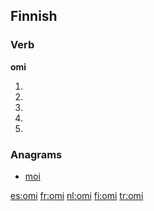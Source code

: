 ==Finnish==

===Verb===
'''omi'''

# {{fi-form of|omia|type=verb|pr=third person|pl=singular|mood=indicative|tense=present}}
# {{fi-form of|omia|type=verb|pr=third person|pl=singular|mood=indicative|tense=past}}
# {{fi-form of|omia|type=verb|mood=indicative|tense=present connegative}}
# {{fi-form of|omia|type=verb|pr=second person|pl=singular|mood=imperative|tense=present}}
# {{fi-form of|omia|type=verb|pr=second person|pl=singular|mood=imperative|tense=present connegative}}

===Anagrams===
*[[moi#Finnish|moi]]

[[es:omi]]
[[fr:omi]]
[[nl:omi]]
[[fi:omi]]
[[tr:omi]]